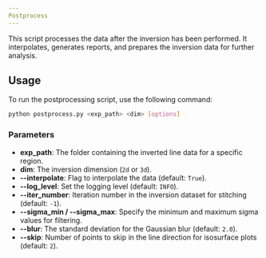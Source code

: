 ```yaml
---
Postprocess
---
```


This script processes the data after the inversion has been performed. It interpolates, generates reports, and prepares the inversion data for further analysis.

## Usage

To run the postprocessing script, use the following command:

```bash
python postprocess.py <exp_path> <dim> [options]
```

### Parameters

- **exp_path**: The folder containing the inverted line data for a specific region.
- **dim**: The inversion dimension (`2d` or `3d`).
- **--interpolate**: Flag to interpolate the data (default: `True`).
- **--log_level**: Set the logging level (default: `INFO`).
- **--iter_number**: Iteration number in the inversion dataset for stitching (default: `-1`).
- **--sigma_min / --sigma_max**: Specify the minimum and maximum sigma values for filtering.
- **--blur**: The standard deviation for the Gaussian blur (default: `2.0`).
- **--skip**: Number of points to skip in the line direction for isosurface plots (default: `2`).
